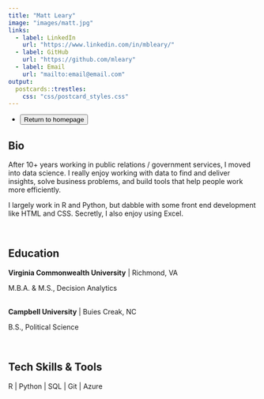 ```yaml
---
title: "Matt Leary"
image: "images/matt.jpg"
links:
  - label: LinkedIn
    url: "https://www.linkedin.com/in/mbleary/"
  - label: GitHub
    url: "https://github.com/mleary"
  - label: Email
    url: "mailto:email@email.com"
output:
  postcards::trestles:
    css: "css/postcard_styles.css"
---
```


<div id="icon-list">
  <ul class="list-inline">
    <li class="list-inline-item">
      <a href="index.html">
        <button type="button" class="btn btn-outline-dark mb-2">
          Return to homepage
        </button>
      </a>
    </li>
  </ul>
</div> 
  
## Bio

After 10+ years working in public relations / government services, I moved into 
data science. I really enjoy working with data to find and deliver insights, 
solve business problems, and build tools that help people work more efficiently. 

I largely work in R and Python, but dabble with some front end development like
HTML and CSS. Secretly, I also enjoy using Excel.

</br>

## Education

**Virginia Commonwealth University** | Richmond, VA

M.B.A.  &  M.S., Decision Analytics  

</br>
**Campbell University** | Buies Creak, NC

B.S., Political Science

</br>

## Tech Skills & Tools

R | Python | SQL | Git | Azure 